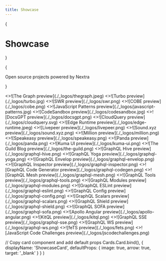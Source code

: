 ```yaml
---
title: Showcase
---
```



{<h1 className="mt-10 mb-4 text-center text-[2.5rem] font-bold tracking-tight">Showcase</h1>}

{<p className="mb-16 text-center text-lg text-gray-500 dark:text-gray-400">Open
source projects powered by Nextra</p>}

<Cards className="[&_img]:object-cover [&_img]:[aspect-ratio:12/6.3]">
  <ShowcaseCard title="The Graph" href="https://thegraph.com/docs/en">
    <>![The Graph preview](./_logos/thegraph.jpeg)</>
  </ShowcaseCard>
  <ShowcaseCard title="Turbo" href="https://turbo.build">
    <>![Turbo preview](./_logos/turbo.jpg)</>
  </ShowcaseCard>
  <ShowcaseCard title="SWR" href="https://swr.vercel.app">
    <>![SWR preview](./_logos/swr.png)</>
  </ShowcaseCard>
  <ShowcaseCard title="COBE" href="https://cobe.vercel.app">
    <>![COBE preview](./_logos/cobe.png)</>
  </ShowcaseCard>
  <ShowcaseCard
    title="JavaScript Patterns"
    href="https://javascriptpatterns.vercel.app"
  >
    <>![JavaScript Patterns preview](./_logos/javascript-patterns.jpg)</>
  </ShowcaseCard>
  <ShowcaseCard
    title="CodeSandbox"
    href="https://codesandbox.io/docs/learn/introduction/overview"
  >
    <>![CodeSandbox preview](./_logos/codesandbox.jpg)</>
  </ShowcaseCard>
  <ShowcaseCard title="DocsGPT" href="https://docs.docsgpt.co.uk">
    <>![DocsGPT preview](./_logos/docsgpt.png)</>
  </ShowcaseCard>
  <ShowcaseCard title="CloudQuery" href="https://cloudquery.io">
    <>![CloudQuery preview](./_logos/cloudquery.svg)</>
  </ShowcaseCard>
  <ShowcaseCard title="Edge Runtime" href="https://edge-runtime.vercel.app">
    <>![Edge Runtime preview](./_logos/edge-runtime.jpeg)</>
  </ShowcaseCard>
  <ShowcaseCard
    title="Livepeer"
    href="https://docs.livepeer.org/guides/overview"
  >
    <>![Livepeer preview](./_logos/livepeer.png)</>
  </ShowcaseCard>
  <ShowcaseCard title="Sound.xyz" href="https://docs.sound.xyz">
    <>![Sound.xyz preview](./_logos/sound.xyz.png)</>
  </ShowcaseCard>
  <ShowcaseCard title="Million" href="https://million.dev">
    <>![Million preview](./_logos/million.png)</>
  </ShowcaseCard>
  <ShowcaseCard title="Speakeasy" href="https://speakeasyapi.dev/docs">
    <>![Speakeasy preview](./_logos/speakeasy.png)</>
  </ShowcaseCard>
  <ShowcaseCard title="Panda" href="https://panda-css.com">
    <>![Panda preview](./_logos/panda.png)</>
  </ShowcaseCard>
  <ShowcaseCard title="Kuma UI" href="https://kuma-ui.com">
    <>![Kuma UI preview](./_logos/kuma-ui.png)</>
  </ShowcaseCard>
  <ShowcaseCard title="The Guild Blog" href="https://the-guild.dev">
    <>![The Guild Blog preview](./_logos/the-guild.png)</>
  </ShowcaseCard>
  <ShowcaseCard title="GraphQL Hive" href="https://the-guild.dev/graphql/hive">
    <>![GraphQL Hive preview](./_logos/graphql-hive.png)</>
  </ShowcaseCard>
  <ShowcaseCard
    title="GraphQL Yoga"
    href="https://the-guild.dev/graphql/yoga-server"
  >
    <>![GraphQL Yoga preview](./_logos/graphql-yoga.png)</>
  </ShowcaseCard>
  <ShowcaseCard
    title="GraphQL Envelop"
    href="https://the-guild.dev/graphql/envelop"
  >
    <>![GraphQL Envelop preview](./_logos/graphql-envelop.png)</>
  </ShowcaseCard>
  <ShowcaseCard
    title="GraphQL Inspector"
    href="https://the-guild.dev/graphql/inspector"
  >
    <>![GraphQL Inspector preview](./_logos/graphql-inspector.png)</>
  </ShowcaseCard>
  <ShowcaseCard
    title="GraphQL Code Generator"
    href="https://the-guild.dev/graphql/codegen"
  >
    <>![GraphQL Code Generator preview](./_logos/graphql-codegen.png)</>
  </ShowcaseCard>
  <ShowcaseCard title="GraphQL Mesh" href="https://the-guild.dev/graphql/mesh">
    <>![GraphQL Mesh preview](./_logos/graphql-mesh.png)</>
  </ShowcaseCard>
  <ShowcaseCard
    title="GraphQL Tools"
    href="https://the-guild.dev/graphql/tools"
  >
    <>![GraphQL Tools preview](./_logos/graphql-tools.png)</>
  </ShowcaseCard>
  <ShowcaseCard
    title="GraphQL Modules"
    href="https://the-guild.dev/graphql/modules"
  >
    <>![GraphQL Modules preview](./_logos/graphql-modules.png)</>
  </ShowcaseCard>
  <ShowcaseCard
    title="GraphQL ESLint"
    href="https://the-guild.dev/graphql/eslint"
  >
    <>![GraphQL ESLint preview](./_logos/graphql-eslint.png)</>
  </ShowcaseCard>
  <ShowcaseCard
    title="GraphQL Config"
    href="https://the-guild.dev/graphql/config"
  >
    <>![GraphQL Config preview](./_logos/graphql-config.png)</>
  </ShowcaseCard>
  <ShowcaseCard
    title="GraphQL Scalars"
    href="https://the-guild.dev/graphql/scalars"
  >
    <>![GraphQL Scalars preview](./_logos/graphql-scalars.png)</>
  </ShowcaseCard>
  <ShowcaseCard
    title="GraphQL Shield"
    href="https://the-guild.dev/graphql/shield"
  >
    <>![GraphQL Shield preview](./_logos/graphql-shield.png)</>
  </ShowcaseCard>
  <ShowcaseCard
    title="GraphQL SOFA"
    href="https://the-guild.dev/graphql/sofa-api"
  >
    <>![GraphQL SOFA preview](./_logos/graphql-sofa.png)</>
  </ShowcaseCard>
  <ShowcaseCard
    title="Apollo Angular"
    href="https://the-guild.dev/graphql/apollo-angular"
  >
    <>![Apollo Angular preview](./_logos/apollo-angular.png)</>
  </ShowcaseCard>
  <ShowcaseCard title="KitQL" href="https://kitql.dev">
    <>![KitQL preview](./_logos/kitql.png)</>
  </ShowcaseCard>
  <ShowcaseCard title="GraphQL SSE" href="https://the-guild.dev/graphql/sse">
    <>![GraphQL SSE preview](./_logos/graphql-sse.png)</>
  </ShowcaseCard>
  <ShowcaseCard title="GraphQL WS" href="https://the-guild.dev/graphql/ws">
    <>![GraphQL WS preview](./_logos/graphql-ws.png)</>
  </ShowcaseCard>
  <ShowcaseCard title="feTS" href="https://the-guild.dev/openapi/fets">
    <>![feTS preview](./_logos/fets.png)</>
  </ShowcaseCard>
  <ShowcaseCard
    title="JavaScript Code Challenges"
    href="https://jscodechallenges.vercel.app"
  >
    <>![JavaScript Code Challenges preview](./_logos/jscodechallenges.png)</>
  </ShowcaseCard>
</Cards>

  // Copy card component and add default props
  Cards.Card.bind(),
  {
    displayName: 'ShowcaseCard',
    defaultProps: {
      image: true,
      arrow: true,
      target: '_blank'
    }
  }
)
